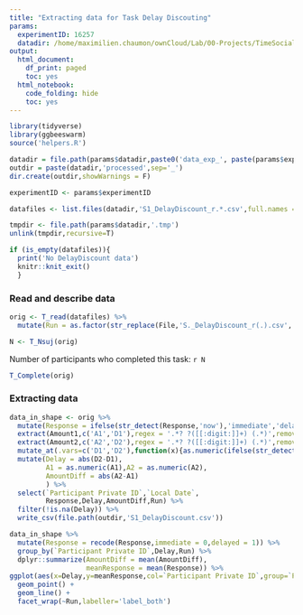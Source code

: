 ```yaml
---
title: "Extracting data for Task Delay Discouting"
params:
  experimentID: 16257
  datadir: /home/maximilien.chaumon/ownCloud/Lab/00-Projects/TimeSocialDistancing/DATA
output:
  html_document:
    df_print: paged
    toc: yes
  html_notebook:
    code_folding: hide
    toc: yes
---
```



```r
library(tidyverse)
library(ggbeeswarm)
source('helpers.R')
```

```r

datadir = file.path(params$datadir,paste0('data_exp_', paste(params$experimentID,collapse='-'), '_', ExperimentName[1]))
outdir = paste(datadir,'processed',sep='_')
dir.create(outdir,showWarnings = F)

experimentID <- params$experimentID

datafiles <- list.files(datadir,'S1_DelayDiscount_r.*.csv',full.names = T)

tmpdir <- file.path(params$datadir,'.tmp')
unlink(tmpdir,recursive=T)

if (is_empty(datafiles)){
  print('No DelayDiscount data')
  knitr::knit_exit()
  }


```

### Read and describe data

```r

orig <- T_read(datafiles) %>%
  mutate(Run = as.factor(str_replace(File,'S._DelayDiscount_r(.).csv','\\1')))

N <- T_Nsuj(orig)


```

Number of participants who completed this task:
`r N`

```r

T_Complete(orig)

```

### Extracting data

```r

data_in_shape <- orig %>%
  mutate(Response = ifelse(str_detect(Response,'now'),'immediate','delayed')) %>%
  extract(Amount1,c('A1','D1'),regex = '.*? ?([[:digit:]]+) (.*)',remove = F) %>%
  extract(Amount2,c('A2','D2'),regex = '.*? ?([[:digit:]]+) (.*)',remove = F) %>%
  mutate_at(.vars=c('D1','D2'),function(x){as.numeric(ifelse(str_detect(x,'[[:digit:]]'),str_extract(x,'[[:digit:]]+'),'0'))}) %>%
  mutate(Delay = abs(D2-D1),
         A1 = as.numeric(A1),A2 = as.numeric(A2),
         AmountDiff = abs(A2-A1)
         ) %>%
  select(`Participant Private ID`,`Local Date`,
         Response,Delay,AmountDiff,Run) %>%
  filter(!is.na(Delay)) %>%
  write_csv(file.path(outdir,'S1_DelayDiscount.csv'))
```


```r
data_in_shape %>%
  mutate(Response = recode(Response,immediate = 0,delayed = 1)) %>%
  group_by(`Participant Private ID`,Delay,Run) %>%
  dplyr::summarize(AmountDiff = mean(AmountDiff),
                   meanResponse = mean(Response)) %>%
ggplot(aes(x=Delay,y=meanResponse,col=`Participant Private ID`,group=`Participant Private ID`)) +
  geom_point() +
  geom_line() +
  facet_wrap(~Run,labeller='label_both')
```